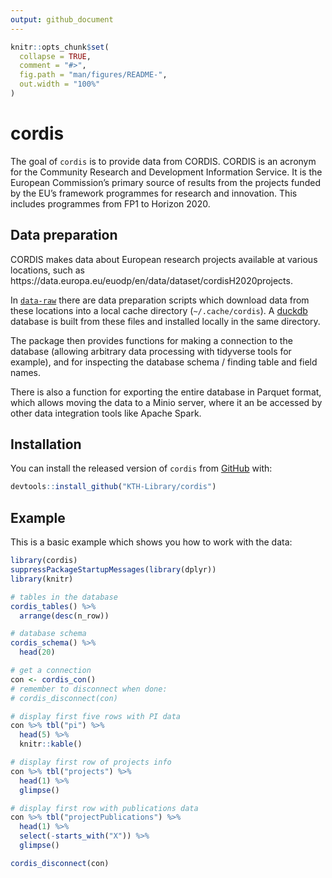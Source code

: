 ```yaml
---
output: github_document
---
```


<!-- README.md is generated from README.Rmd. Please edit that file -->

```r
knitr::opts_chunk$set(
  collapse = TRUE,
  comment = "#>",
  fig.path = "man/figures/README-",
  out.width = "100%"
)
```

# cordis

<!-- badges: start -->
<!-- badges: end -->

The goal of `cordis` is to provide data from CORDIS. CORDIS is an acronym for the Community Research and Development Information Service. It is the European Commission's primary source of results from the projects funded by the EU's framework programmes for research and innovation. This includes programmes from FP1 to Horizon 2020. 

## Data preparation

CORDIS makes data about European research projects available at various locations, such as https://data.europa.eu/euodp/en/data/dataset/cordisH2020projects.

In [`data-raw`](data-raw) there are data preparation scripts which download data from these locations into a local cache directory (`~/.cache/cordis`). A [duckdb](https://duckdb.org) database is built from these files and installed locally in the same directory.

The package then provides functions for making a connection to the database (allowing arbitrary data processing with tidyverse tools for example), and for inspecting the database schema / finding table and field names. 

There is also a function for exporting the entire database in Parquet format, which allows moving the data to a Minio server, where it an be accessed by other data integration tools like Apache Spark.

## Installation

You can install the released version of `cordis` from [GitHub](https://github.com/KTH-Library/cordis) with:

``` r
devtools::install_github("KTH-Library/cordis")
```

## Example

This is a basic example which shows you how to work with the data:

```r
library(cordis)
suppressPackageStartupMessages(library(dplyr))
library(knitr)

# tables in the database
cordis_tables() %>%
  arrange(desc(n_row))

# database schema
cordis_schema() %>%
  head(20)

# get a connection
con <- cordis_con()
# remember to disconnect when done:
# cordis_disconnect(con)

# display first five rows with PI data
con %>% tbl("pi") %>% 
  head(5) %>% 
  knitr::kable()

# display first row of projects info
con %>% tbl("projects") %>% 
  head(1) %>% 
  glimpse()

# display first row with publications data
con %>% tbl("projectPublications") %>% 
  head(1) %>% 
  select(-starts_with("X")) %>% 
  glimpse()

cordis_disconnect(con)

```

